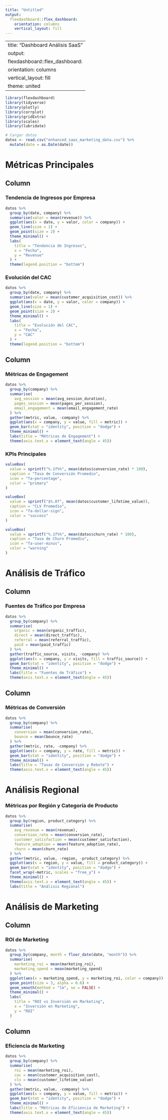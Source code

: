 ---
title: "Untitled"
output: 
  flexdashboard::flex_dashboard:
    orientation: columns
    vertical_layout: fill
---

---
title: "Dashboard Análisis SaaS"
output: 
  flexdashboard::flex_dashboard:
    orientation: columns
    vertical_layout: fill
    theme: united
---

```{r setup, include=FALSE}
library(flexdashboard)
library(tidyverse)
library(plotly)
library(corrplot)
library(gridExtra)
library(scales)
library(lubridate)

# Cargar datos
datos <- read.csv("enhanced_saas_marketing_data.csv") %>%
  mutate(date = as.Date(date))
```

Métricas Principales
===================================== 

Column {data-width=650}
-----------------------------------------------------------------------

### Tendencia de Ingresos por Empresa

```{r}
datos %>%
  group_by(date, company) %>%
  summarise(valor = mean(revenue)) %>%
  ggplot(aes(x = date, y = valor, color = company)) +
  geom_line(size = 1) +
  geom_point(size = 2) +
  theme_minimal() +
  labs(
    title = "Tendencia de Ingresos",
    x = "Fecha",
    y = "Revenue"
  ) +
  theme(legend.position = "bottom")
```

### Evolución del CAC

```{r}
datos %>%
  group_by(date, company) %>%
  summarise(valor = mean(customer_acquisition_cost)) %>%
  ggplot(aes(x = date, y = valor, color = company)) +
  geom_line(size = 1) +
  geom_point(size = 2) +
  theme_minimal() +
  labs(
    title = "Evolución del CAC",
    x = "Fecha",
    y = "CAC"
  ) +
  theme(legend.position = "bottom")
```

Column {data-width=350}
-----------------------------------------------------------------------

### Métricas de Engagement

```{r}
datos %>%
  group_by(company) %>%
  summarise(
    avg_session = mean(avg_session_duration),
    pages_session = mean(pages_per_session),
    email_engagement = mean(email_engagement_rate)
  ) %>%
  gather(metric, value, -company) %>%
  ggplot(aes(x = company, y = value, fill = metric)) +
  geom_bar(stat = "identity", position = "dodge") +
  theme_minimal() +
  labs(title = "Métricas de Engagement") +
  theme(axis.text.x = element_text(angle = 45))
```

### KPIs Principales

```{r}
valueBox(
  value = sprintf("%.1f%%", mean(datos$conversion_rate) * 100),
  caption = "Tasa de Conversión Promedio",
  icon = "fa-percentage",
  color = "primary"
)

valueBox(
  value = sprintf("$%.0f", mean(datos$customer_lifetime_value)),
  caption = "CLV Promedio",
  icon = "fa-dollar-sign",
  color = "success"
)

valueBox(
  value = sprintf("%.1f%%", mean(datos$churn_rate) * 100),
  caption = "Tasa de Churn Promedio",
  icon = "fa-user-minus",
  color = "warning"
)
```

Análisis de Tráfico
===================================== 

Column {data-width=500}
-----------------------------------------------------------------------

### Fuentes de Tráfico por Empresa

```{r}
datos %>%
  group_by(company) %>%
  summarise(
    organic = mean(organic_traffic),
    direct = mean(direct_traffic),
    referral = mean(referral_traffic),
    paid = mean(paid_traffic)
  ) %>%
  gather(traffic_source, visits, -company) %>%
  ggplot(aes(x = company, y = visits, fill = traffic_source)) +
  geom_bar(stat = "identity", position = "dodge") +
  theme_minimal() +
  labs(title = "Fuentes de Tráfico") +
  theme(axis.text.x = element_text(angle = 45))
```

Column {data-width=500}
-----------------------------------------------------------------------

### Métricas de Conversión

```{r}
datos %>%
  group_by(company) %>%
  summarise(
    conversion = mean(conversion_rate),
    bounce = mean(bounce_rate)
  ) %>%
  gather(metric, rate, -company) %>%
  ggplot(aes(x = company, y = rate, fill = metric)) +
  geom_bar(stat = "identity", position = "dodge") +
  theme_minimal() +
  labs(title = "Tasas de Conversión y Rebote") +
  theme(axis.text.x = element_text(angle = 45))
```

Análisis Regional
===================================== 

### Métricas por Región y Categoría de Producto

```{r}
datos %>%
  group_by(region, product_category) %>%
  summarise(
    avg_revenue = mean(revenue),
    conversion_rate = mean(conversion_rate),
    customer_satisfaction = mean(customer_satisfaction),
    feature_adoption = mean(feature_adoption_rate),
    churn = mean(churn_rate)
  ) %>%
  gather(metric, value, -region, -product_category) %>%
  ggplot(aes(x = region, y = value, fill = product_category)) +
  geom_bar(stat = "identity", position = "dodge") +
  facet_wrap(~metric, scales = "free_y") +
  theme_minimal() +
  theme(axis.text.x = element_text(angle = 45)) +
  labs(title = "Análisis Regional")
```

Análisis de Marketing
===================================== 

Column {data-width=500}
-----------------------------------------------------------------------

### ROI de Marketing

```{r}
datos %>%
  group_by(company, month = floor_date(date, "month")) %>%
  summarise(
    marketing_roi = mean(marketing_roi),
    marketing_spend = mean(marketing_spend)
  ) %>%
  ggplot(aes(x = marketing_spend, y = marketing_roi, color = company)) +
  geom_point(size = 3, alpha = 0.6) +
  geom_smooth(method = "lm", se = FALSE) +
  theme_minimal() +
  labs(
    title = "ROI vs Inversión en Marketing",
    x = "Inversión en Marketing",
    y = "ROI"
  )
```

Column {data-width=500}
-----------------------------------------------------------------------

### Eficiencia de Marketing

```{r}
datos %>%
  group_by(company) %>%
  summarise(
    roi = mean(marketing_roi),
    cac = mean(customer_acquisition_cost),
    clv = mean(customer_lifetime_value)
  ) %>%
  gather(metric, value, -company) %>%
  ggplot(aes(x = company, y = value, fill = metric)) +
  geom_bar(stat = "identity", position = "dodge") +
  theme_minimal() +
  labs(title = "Métricas de Eficiencia de Marketing") +
  theme(axis.text.x = element_text(angle = 45))
```